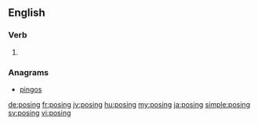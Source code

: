 ==English==

===Verb===
{{head|en|present participle}}

# {{present participle of|pose|lang=en}}

===Anagrams===
* [[pingos#English|pingos]]

[[de:posing]]
[[fr:posing]]
[[jv:posing]]
[[hu:posing]]
[[my:posing]]
[[ja:posing]]
[[simple:posing]]
[[sv:posing]]
[[vi:posing]]
